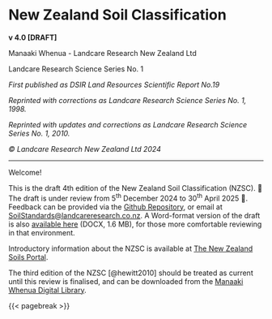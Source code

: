 # New Zealand Soil Classification {.unnumbered}

**v 4.0 \[DRAFT\]**

Manaaki Whenua - Landcare Research New Zealand Ltd

Landcare Research Science Series No. 1

*First published as DSIR Land Resources Scientific Report No.19*

*Reprinted with corrections as Landcare Research Science Series No. 1, 1998.*

*Reprinted with updates and corrections as Landcare Research Science Series No. 1, 2010.*

*© Landcare Research New Zealand Ltd 2024*

------------------------------------------------------------------------

Welcome!

This is the draft 4th edition of the New Zealand Soil Classification (NZSC). 🚧 The draft is under review from 5^th^ December 2024 to 30^th^ April 2025 🚧. Feedback can be provided via the [Github Repository](https://github.com/manaakiwhenua/nzsc_v4), or email at [SoilStandards\@landcareresearch.co.nz](mailto:SoilStandards@landcareresearch.co.nz). A Word-format version of the draft is also [available here](https://soils.landcareresearch.co.nz/assets/Soil-classification/NZSC-4th-edition-MASTER_web.docx) (DOCX, 1.6 MB), for those more comfortable reviewing in that environment.

Introductory information about the NZSC is available at [The New Zealand Soils Portal](https://soils.landcareresearch.co.nz/topics/soil-classification/nzsc/).

The third edition of the NZSC [@hewitt2010] should be treated as current until this review is finalised, and can be downloaded from the [Manaaki Whenua Digital Library](http://doi.org/10.7931/DL1-LRSS-1-2010).

{{< pagebreak >}}
